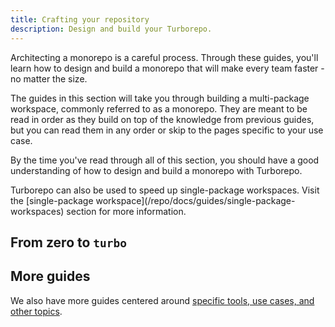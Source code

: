 ```yaml
---
title: Crafting your repository
description: Design and build your Turborepo.
---
```



Architecting a monorepo is a careful process. Through these guides, you'll learn how to design and build a monorepo that will make every team faster - no matter the size.

The guides in this section will take you through building a multi-package workspace, commonly referred to as a monorepo. They are meant to be read in order as they build on top of the knowledge from previous guides, but you can read them in any order or skip to the pages specific to your use case.

By the time you've read through all of this section, you should have a good understanding of how to design and build a monorepo with Turborepo.

<Callout type="info">
  Turborepo can also be used to speed up single-package workspaces. Visit the
  [single-package workspace](/repo/docs/guides/single-package-workspaces)
  section for more information.
</Callout>

## From zero to `turbo`

<Cards>
<Card
    href="/repo/docs/crafting-your-repository/structuring-a-repository"
    title="1. Structuring a repository"
    description="Design the directory structure of your monorepo."
  />

<Card
  href="/repo/docs/crafting-your-repository/managing-dependencies"
  title="2. Managing dependencies"
  description="Using dependencies for sharing code"
/>

<Card
  href="/repo/docs/crafting-your-repository/creating-an-internal-package"
  title="3. Creating an internal package"
  description="Make a package in your repository"
/>

<Card
  href="/repo/docs/crafting-your-repository/configuring-tasks"
  title="4. Configuring tasks"
  description="Design your task patterns"
/>

<Card
  href="/repo/docs/crafting-your-repository/running-tasks"
  title="5. Running tasks"
  description="Run tasks as fast as possible"
/>

<Card
  href="/repo/docs/crafting-your-repository/caching"
  title="6. Caching"
  description="Never do the same work twice"
/>

<Card
  href="/repo/docs/crafting-your-repository/developing-applications"
  title="7. Developing apps"
  description="Run many apps in parallel"
/>

<Card
  href="/repo/docs/crafting-your-repository/using-environment-variables"
  title="8. Using environment variables"
  description="Account for variables in your environment"
/>

<Card
  href="/repo/docs/crafting-your-repository/constructing-ci"
  title="9. Constructing CI"
  description="Ship your applications"
/>

<Card
    href="/repo/docs/crafting-your-repository/upgrading"
    title="10. Upgrading"
    description="Upgrading your Turborepo version"
  />
</Cards>

## More guides

We also have more guides centered around [specific tools, use cases, and other topics](/repo/docs/guides).
